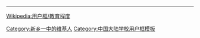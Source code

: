 
{{Userbox-2
  |border-c = #000000
  |border-s = 1
  |id1-c    = #f9a61a
  |id1-s    = 12
  |id1-fc   = #FFFFFF
  |id2-c    = #034da2
  |id2-s    = 12
  |id2-fc   = #FFFFFF
  |info-c   = #ffd800
  |info-s   = 8
  |info-fc  = #FFFF
  |id1      = 求真求知
  |id2      = 求健求美
  |info     = 这个用户是[[新乡市第一中学|'''<span style="color:white;">新乡一中</span>''']]的校友、学生或老师。
}}
[[Category:新乡一中的维基人]]
<noinclude>
<div style="clear:both">
----
[[Wikipedia:用户框/教育程度]]</div>
{{UF-hcard-part}}
[[Category:中国大陆学校用户框模板]]
</noinclude>